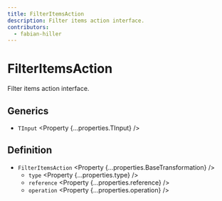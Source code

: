 ```yaml
---
title: FilterItemsAction
description: Filter items action interface.
contributors:
  - fabian-hiller
---
```



# FilterItemsAction

Filter items action interface.

## Generics

- `TInput` <Property {...properties.TInput} />

## Definition

- `FilterItemsAction` <Property {...properties.BaseTransformation} />
  - `type` <Property {...properties.type} />
  - `reference` <Property {...properties.reference} />
  - `operation` <Property {...properties.operation} />
